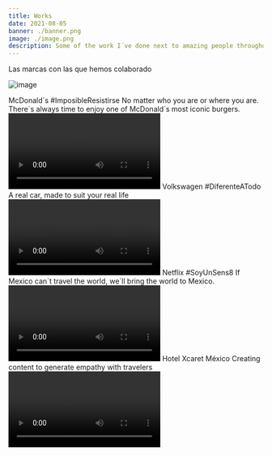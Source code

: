 ```yaml
---
title: Works
date: 2021-08-05 
banner: ./banner.png 
image: ./image.png 
description: Some of the work I´ve done next to amazing people throughout time 
---
```






<BrandTitle>
    Las marcas con las que hemos colaborado
</BrandTitle>

<Brand>
<BrandContent>
<BrandItem>

![image](./versionUno/image.png) 

</BrandItem>
</BrandContent>
</Brand>


[//]: # (Inicia McDonalds.)

<BrandDetail>

<BrandDetailHeader>
    <BrandDetailTitle color="#FFBC0D">
            McDonald´s
    </BrandDetailTitle>
    <BrandDetailHashtag color="#c35fde">
            #ImposibleResistirse
    </BrandDetailHashtag>
</BrandDetailHeader>
<BrandDetailText>
    No matter who you are or where you are. 
    There´s always time to enjoy one of McDonald´s most iconic burgers.
</BrandDetailText>​​​​​​

</BrandDetail>



<Videos>
    <Video video={"https://player.vimeo.com/video/163036610"} />
    <Video video={"https://player.vimeo.com/video/163036608"}/>
    <Video video={"https://player.vimeo.com/video/163036606"}/>
    <Video video={"https://player.vimeo.com/video/163036607"}/>
</Videos>





[//]: # (Termina McDonalds.)




[//]: # (Empieza Volkswagen.)


<BrandDetail>

<BrandDetailHeader>
    <BrandDetailTitle color="#0544B8">
            Volkswagen
    </BrandDetailTitle>
    <BrandDetailHashtag color="#c35fde">
            #DiferenteATodo
    </BrandDetailHashtag>
</BrandDetailHeader>
<BrandDetailText>
    A real car, made to suit your real life 
</BrandDetailText>​​​​​​

</BrandDetail>



<Videos>
    <Video video={"https://www.facebook.com/plugins/video.php?href=https%3A%2F%2Fwww.facebook.com%2FVolkswagenMX%2Fvideos%2F1512955698762209%2F&show_text=0&width=560"} />
    <Video video={"https://www.facebook.com/plugins/video.php?href=https%3A%2F%2Fwww.facebook.com%2FVolkswagenMX%2Fvideos%2F1509631505761295%2F&show_text=0&width=560"}/>
    <Video video={"https://www.facebook.com/plugins/video.php?href=https%3A%2F%2Fwww.facebook.com%2FVolkswagenMX%2Fvideos%2F1498113806913065%2F&show_text=0&width=560"}/>
</Videos>


 
[//]: # (Termina Volkswagen.)





[//]: # (Inicia Netflix.)


<BrandDetail>

<BrandDetailHeader>
    <BrandDetailTitle color="#E50914">
            Netflix
    </BrandDetailTitle>
    <BrandDetailHashtag color="#c35fde">
            #SoyUnSens8
    </BrandDetailHashtag>
</BrandDetailHeader>
<BrandDetailText>
    If Mexico can´t travel the world, we´ll bring the world to Mexico.
</BrandDetailText>​​​​​​

</BrandDetail>



<UniqueVideo>
    <Video video={"https://player.vimeo.com/video/156738679"} />
</UniqueVideo>




[//]: # (Termina  Netflix.)



[//]: # (Empieza Xcaret.)



<BrandDetail>
<BrandDetailHeader>
    <BrandDetailTitle color="#9A9A8E">
            Hotel Xcaret México
    </BrandDetailTitle>
    <BrandDetailHashtag color="#c35fde">            
    </BrandDetailHashtag>
</BrandDetailHeader>
<BrandDetailText>
    Creating content to generate empathy with travelers
</BrandDetailText>​​​​​​
</BrandDetail>
<UniqueVideo>
    <Video video="https://player.vimeo.com/video/351459110"/>
</UniqueVideo>


[//]: # (Termina  Xcaret .)
